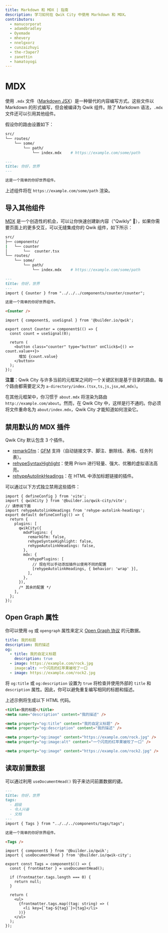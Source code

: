 ```yaml
---
title: Markdown 和 MDX | 指南
description: 学习如何在 Qwik City 中使用 Markdown 和 MDX。
contributors:
  - manucorporat
  - adamdbradley
  - Oyemade
  - mhevery
  - nnelgxorz
  - cunzaizhuyi
  - the-r3aper7
  - zanettin
  - hamatoyogi
---
```


# MDX

使用 `.mdx` 文件（[Markdown JSX](https://mdxjs.com/)）是一种替代的内容编写方式。这些文件以 Markdown 的形式编写，但会被编译为 Qwik 组件。除了 Markdown 语法，`.mdx` 文件还可以引用其他组件。

假设你的路由设置如下：

```bash
src/
└── routes/
    └── some/
        └── path/
            └── index.mdx    # https://example.com/some/path
```

```Markdown title="src/routes/some/path/index.mdx"
---
title: 你好，世界
---

这是一个简单的你好世界组件。

```

上述组件将在 `https://example.com/some/path` 渲染。

## 导入其他组件

[MDX](https://mdxjs.com/) 是一个创造性的机会，可以让你快速创建新内容（"Qwikly" 🙂），如果你需要页面上的更多交互，可以无缝集成你的 Qwik 组件，如下所示：

```bash
src/
├── components/
|   └── counter
│       └──  counter.tsx
└── routes/
    └── some/
        └── path/
            └── index.mdx    # https://example.com/some/path
```

```Markdown title="src/routes/some/path/index.mdx"
---
title: 你好，世界
---
import { Counter } from "../../../components/counter/counter";

这是一个简单的你好世界组件。

<Counter />

```

```tsx title="src/components/counter/counter.tsx"
import { component$, useSignal } from '@builder.io/qwik';

export const Counter = component$(() => {
  const count = useSignal(0);

  return (
    <button class="counter" type="button" onClick$={() => count.value++}>
      增加 {count.value}
    </button>
  );
});
```

**注意**：Qwik City 与许多当前的元框架之间的一个关键区别是基于目录的路由。每个路由都需要定义为 `a-directory/index.(tsx,ts,js,jsx,md,mdx)`。

在其他元框架中，你习惯于 `about.mdx` 将渲染为路由 `http://example.com/about`。然而，在 Qwik City 中，这样是行不通的。你必须将文件重命名为 `about/index.mdx`，Qwik City 才能知道如何渲染它。

## 禁用默认的 MDX 插件

Qwik City 默认包含 3 个插件。

- [remarkGfm](https://github.com/remarkjs/remark-gfm)：[GFM](https://github.github.com/gfm/) 支持（自动链接文字、脚注、删除线、表格、任务列表）。
- [rehypeSyntaxHighlight](https://github.com/wooorm/refractor)：使用 Prism 进行轻量、强大、优雅的虚拟语法高亮。
- [rehypeAutolinkHeadings](https://github.com/rehypejs/rehype-autolink-headings)：在 HTML 中添加标题链接的插件。

可以通过以下方式独立禁用这些插件：

```tsx title="vite.config.js"
import { defineConfig } from 'vite';
import { qwikCity } from '@builder.io/qwik-city/vite';
// 请参阅下面
import rehypeAutolinkHeadings from 'rehype-autolink-headings';
export default defineConfig(() => {
  return {
    plugins: [
      qwikCity({
        mdxPlugins: {
          remarkGfm: false,
          rehypeSyntaxHighlight: false,
          rehypeAutolinkHeadings: false,
        },
        mdx: {
          rehypePlugins: [
            // 现在可以手动添加插件以使用不同的配置
            [rehypeAutolinkHeadings, { behavior: 'wrap' }],
          ],
        },
      }),
      /* 其余的配置 */
    ],
  };
});
```

## Open Graph 属性

你可以使用 `og` 或 `opengraph` 属性来定义 [Open Graph 协议](https://ogp.me/) 的元数据。

```yaml
title: 我的标题
description: 我的描述
og:
  - title: 我的自定义标题
    description: true
  - image: https://example.com/rock.jpg
    image:alt: 一个闪亮的红苹果被咬了一口
  - image: https://example.com/rock2.jpg
```

将 `og:title` 或 `og:description` 设置为 `true` 将检查并使用外部的 `title` 和 `description` 属性。因此，你可以避免重复编写相同的标题和描述。

上述示例将生成以下 HTML 代码。

```html
<title>我的标题</title>
<meta name="description" content="我的描述" />

<meta property="og:title" content="我的自定义标题" />
<meta property="og:description" content="我的描述" />

<meta property="og:image" content="https://example.com/rock.jpg" />
<meta property="og:image:alt" content="一个闪亮的红苹果被咬了一口" />

<meta property="og:image" content="https://example.com/rock2.jpg" />
```

## 读取前置数据
可以通过利用 `useDocumentHead()` 钩子来访问前置数据的键。

```Markdown title="src/routes/some/path/index.mdx"
---
title: 你好，世界
tags:
  - 超级
  - 令人兴奋
  - 文档
---
import { Tags } from "../../../components/tags/tags";

这是一个简单的你好世界组件。

<Tags />
```

```tsx title="src/components/tags/tags.tsx"
import { component$ } from '@builder.io/qwik';
import { useDocumentHead } from '@builder.io/qwik-city';

export const Tags = component$(() => {
  const { frontmatter } = useDocumentHead();
  
  if (frontmatter.tags.length === 0) {
    return null;
  }
  
  return (
    <ul>
      {frontmatter.tags.map((tag: string) => (
        <li key={`tag-${tag}`}>{tag}</li>
      ))}
    </ul>
  );
});
```
